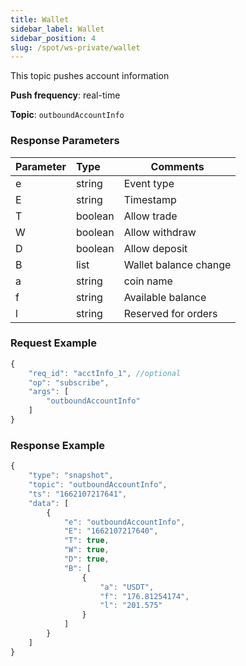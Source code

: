 ```yaml
---
title: Wallet
sidebar_label: Wallet
sidebar_position: 4
slug: /spot/ws-private/wallet
---
```


<p>This topic pushes account information</p>
<p><b>Push frequency</b>: real-time</p>
<p><b>Topic</b>: <code>outboundAccountInfo</code></p>

### Response Parameters
| Parameter | Type | Comments|
|:----- |:-----|----- |
| e | string | Event type |
| E | string | Timestamp |
| T | boolean | Allow trade |
| W | boolean | Allow withdraw |
| D | boolean | Allow deposit|
| B | list | Wallet balance change |
| a | string | coin name |
| f | string | Available balance |
| l | string | Reserved for orders |

### Request Example

<Tabs>
<TabItem value="console" label="JSON subscription message">

```javascript
{
    "req_id": "acctInfo_1", //optional
    "op": "subscribe",
    "args": [
        "outboundAccountInfo"
    ]
}
```

</TabItem>
</Tabs>

### Response Example

```javascript
{
    "type": "snapshot",
    "topic": "outboundAccountInfo",
    "ts": "1662107217641",
    "data": [
        {
            "e": "outboundAccountInfo",
            "E": "1662107217640",
            "T": true,
            "W": true,
            "D": true,
            "B": [
                {
                    "a": "USDT",
                    "f": "176.81254174",
                    "l": "201.575"
                }
            ]
        }
    ]
}
```
